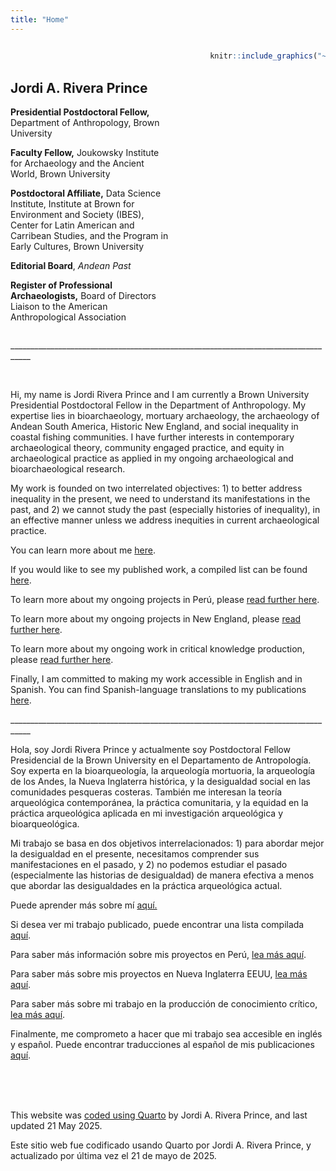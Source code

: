 ```yaml
---
title: "Home"
---
```


::: columns
::: {.column width="55%"}
<br>

## **Jordi A. Rivera Prince**

**Presidential Postdoctoral Fellow,** Department of Anthropology, Brown University

**Faculty Fellow,** Joukowsky Institute for Archaeology and the Ancient World, Brown University

**Postdoctoral Affiliate,** Data Science Institute, Institute at Brown for Environment and Society (IBES), Center for Latin American and Carribean Studies, and the Program in Early Cultures, Brown University

**Editorial Board**, *Andean Past*

**Register of Professional Archaeologists,** Board of Directors Liaison to the American Anthropological Association
:::

::: {.column width="5%"}
:::

::: {.column width="40%"}
```r
knitr::include_graphics("~/Documents/GitHub/jriveraprince/images/rivera_2024.png")
```
:::
:::

\_\_\_\_\_\_\_\_\_\_\_\_\_\_\_\_\_\_\_\_\_\_\_\_\_\_\_\_\_\_\_\_\_\_\_\_\_\_\_\_\_\_\_\_\_\_\_\_\_\_\_\_\_\_\_\_\_\_\_\_\_\_\_\_\_\_\_\_\_\_\_\_\_\_\_\_\_\_\_\_\_\_\_

<br>

Hi, my name is Jordi Rivera Prince and I am currently a Brown University Presidential Postdoctoral Fellow in the Department of Anthropology. My expertise lies in bioarchaeology, mortuary archaeology, the archaeology of Andean South America, Historic New England, and social inequality in coastal fishing communities. I have further interests in contemporary archaeological theory, community engaged practice, and equity in archaeological practice as applied in my ongoing archaeological and bioarchaeological research.

My work is founded on two interrelated objectives: 1) to better address inequality in the present, we need to understand its manifestations in the past, and 2) we cannot study the past (especially histories of inequality), in an effective manner unless we address inequities in current archaeological practice.

You can learn more about me [here](https://jriveraprince.github.io/about.html).

If you would like to see my published work, a compiled list can be found [here](https://jriveraprince.github.io/publications.html).

To learn more about my ongoing projects in Perú, please [read further here](https://jriveraprince.github.io/projects_peru.html).

To learn more about my ongoing projects in New England, please [read further here](https://jriveraprince.github.io/projects_nbg.html).

To learn more about my ongoing work in critical knowledge production, please [read further here](https://jriveraprince.github.io/projects_ckp.html).

Finally, I am committed to making my work accessible in English and in Spanish. You can find Spanish-language translations to my publications [here](https://jriveraprince.github.io/article_translations.html).

\_\_\_\_\_\_\_\_\_\_\_\_\_\_\_\_\_\_\_\_\_\_\_\_\_\_\_\_\_\_\_\_\_\_\_\_\_\_\_\_\_\_\_\_\_\_\_\_\_\_\_\_\_\_\_\_\_\_\_\_\_\_\_\_\_\_\_\_\_\_\_\_\_\_\_\_\_\_\_\_\_\_\_

Hola, soy Jordi Rivera Prince y actualmente soy Postdoctoral Fellow Presidencial de la Brown University en el Departamento de Antropología. Soy experta en la bioarqueología, la arqueología mortuoria, la arqueología de los Andes, la Nueva Inglaterra histórica, y la desigualdad social en las comunidades pesqueras costeras. También me interesan la teoría arqueológica contemporánea, la práctica comunitaria, y la equidad en la práctica arqueológica aplicada en mi investigación arqueológica y bioarqueológica.

Mi trabajo se basa en dos objetivos interrelacionados: 1) para abordar mejor la desigualdad en el presente, necesitamos comprender sus manifestaciones en el pasado, y 2) no podemos estudiar el pasado (especialmente las historias de desigualdad) de manera efectiva a menos que abordar las desigualdades en la práctica arqueológica actual.

Puede aprender más sobre mí [aquí.](https://jriveraprince.github.io/about.html)

Si desea ver mi trabajo publicado, puede encontrar una lista compilada [aquí](https://jriveraprince.github.io/publications.html).

Para saber más información sobre mis proyectos en Perú, [lea más aquí](https://jriveraprince.github.io/projects_peru.html).

Para saber más sobre mis proyectos en Nueva Inglaterra EEUU, [lea más aquí](https://jriveraprince.github.io/projects_nbg.html).

Para saber más sobre mi trabajo en la producción de conocimiento crítico, [lea más aquí](https://jriveraprince.github.io/projects_ckp.html).

Finalmente, me comprometo a hacer que mi trabajo sea accesible en inglés y español. Puede encontrar traducciones al español de mis publicaciones [aquí](https://jriveraprince.github.io/article_translations.html).

<br><br><br>

This website was [coded using Quarto](https://github.com/jriveraprince/jriveraprince.github.io) by Jordi A. Rivera Prince, and last updated 21 May 2025.

Este sitio web fue codificado usando Quarto por Jordi A. Rivera Prince, y actualizado por última vez el 21 de mayo de 2025.

